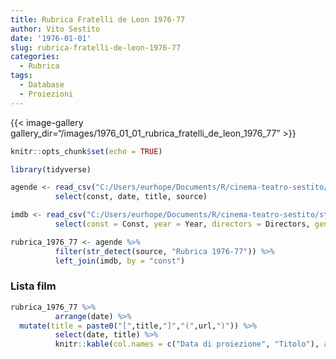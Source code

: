 ```yaml
---
title: Rubrica Fratelli de Leon 1976-77
author: Vito Sestito
date: '1976-01-01'
slug: rubrica-fratelli-de-leon-1976-77
categories:
  - Rubrica
tags:
  - Database
  - Proiezioni
---
```


{{< image-gallery gallery_dir="/images/1976_01_01_rubrica_fratelli_de_leon_1976_77" >}}
```r
knitr::opts_chunk$set(echo = TRUE)

library(tidyverse)

agende <- read_csv("C:/Users/eurhope/Documents/R/cinema-teatro-sestito/static/data/programmazione_agende.csv") %>%
          select(const, date, title, source)

imdb <- read_csv("C:/Users/eurhope/Documents/R/cinema-teatro-sestito/static/data/programmazione_imdb.csv") %>%
          select(const = Const, year = Year, directors = Directors, genres = Genres, imdb_rating = `IMDb Rating`, runtime = `Runtime (mins)`, url = URL)

rubrica_1976_77 <- agende %>%
          filter(str_detect(source, "Rubrica 1976-77")) %>%
          left_join(imdb, by = "const")
```
### Lista film
```r
rubrica_1976_77 %>%
          arrange(date) %>%
  mutate(title = paste0("[",title,"]","(",url,")")) %>%
          select(date, title) %>%
          knitr::kable(col.names = c("Data di proiezione", "Titolo"), align = c("l", "l", "l"))
```